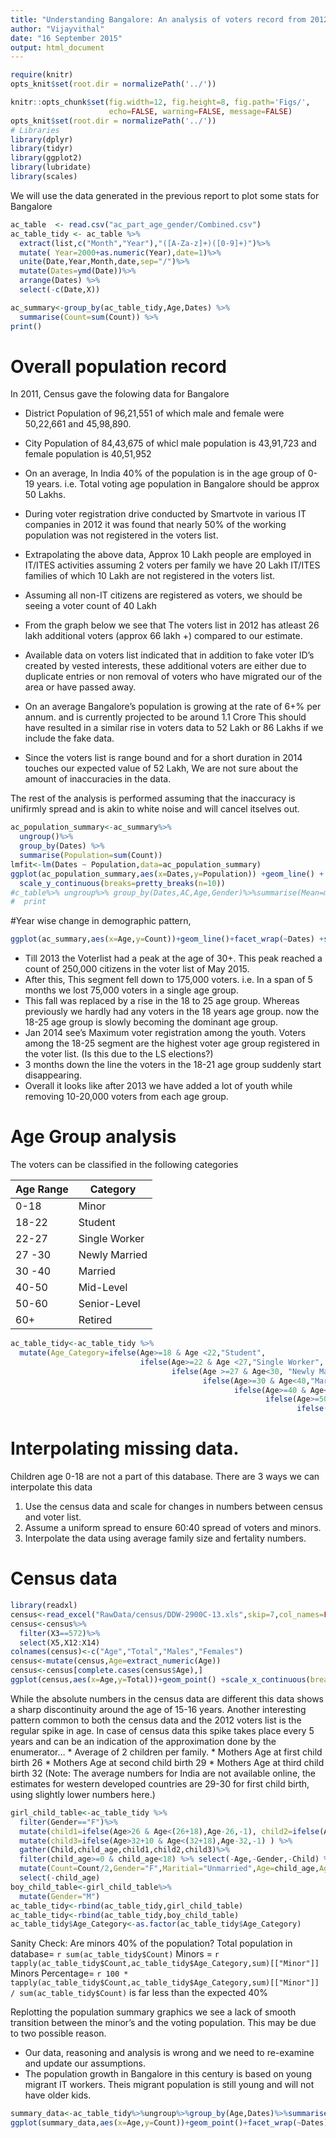 ```yaml
---
title: "Understanding Bangalore: An analysis of voters record from 2012 to 2015"
author: "Vijayvithal"
date: "16 September 2015"
output: html_document
---
```

```r

require(knitr)
opts_knit$set(root.dir = normalizePath('../'))

knitr::opts_chunk$set(fig.width=12, fig.height=8, fig.path='Figs/',
                      echo=FALSE, warning=FALSE, message=FALSE)
opts_knit$set(root.dir = normalizePath('../'))
# Libraries
library(dplyr)
library(tidyr)
library(ggplot2)
library(lubridate)
library(scales)
```
We will use the data generated in the previous report to plot some stats for Bangalore
```r
ac_table  <- read.csv("ac_part_age_gender/Combined.csv")
ac_table_tidy <- ac_table %>%
  extract(list,c("Month","Year"),"([A-Za-z]+)([0-9]+)")%>%
  mutate( Year=2000+as.numeric(Year),date=1)%>%
  unite(Date,Year,Month,date,sep="/")%>%
  mutate(Dates=ymd(Date))%>%
  arrange(Dates) %>%
  select(-c(Date,X))

ac_summary<-group_by(ac_table_tidy,Age,Dates) %>%
  summarise(Count=sum(Count)) %>%
print()
```
# Overall population record

In 2011, Census gave the folowing data for Bangalore 

* District Population of 96,21,551 of which male and female were 50,22,661 and 45,98,890.
* City Population of 84,43,675	of whicl male population is 43,91,723 and female population is	40,51,952


* On an average, In India 40% of the population is in the age group of 0-19 years. i.e. Total voting age population in Bangalore should be approx 50 Lakhs.
* During voter registration drive conducted by Smartvote in various IT companies in 2012 it was found that nearly 50% of the working population was not registered in the voters list.
* Extrapolating the above data, Approx 10 Lakh people are employed in IT/ITES activities assuming 2 voters per family we have 20 Lakh IT/ITES families of which 10 Lakh are not registered in the voters list.
* Assuming all non-IT citizens are registered as voters, we should be seeing a voter count of 40 Lakh
* From the graph below we see that The voters list in 2012 has atleast 26 lakh additional voters (approx 66 lakh +) compared to our estimate.
* Available data on voters list indicated that in addition to fake voter ID's created by vested interests, these additional voters are either due to duplicate entries or non removal of voters who have migrated our of the area or have passed away.
* On an average Bangalore's population is growing at the rate of 6+% per annum. and is currently projected to be around 1.1 Crore This should have resulted in a similar rise in voters data to 52 Lakh or  86 Lakhs if we include the fake data.
* Since the voters list is range bound and for a short duration in 2014 touches our expected value of 52 Lakh, We are not sure about the amount of inaccuracies in the data. 

The rest of the analysis is performed assuming that the inaccuracy is unifirmly spread and is akin to white noise and will cancel itselves out.

```r
ac_population_summary<-ac_summary%>%
  ungroup()%>%
  group_by(Dates) %>%
  summarise(Population=sum(Count))
lmfit<-lm(Dates ~ Population,data=ac_population_summary)
ggplot(ac_population_summary,aes(x=Dates,y=Population)) +geom_line() + 
  scale_y_continuous(breaks=pretty_breaks(n=10)) 
#c_table%>% ungroup%>% group_by(Dates,AC,Age,Gender)%>%summarise(Mean=mean(Count),sd=sd(Count))%>%
#  print
```

#Year wise change in demographic pattern,

```r
ggplot(ac_summary,aes(x=Age,y=Count))+geom_line()+facet_wrap(~Dates) +scale_x_continuous(breaks=pretty_breaks(n=10)) + scale_y_continuous(breaks=pretty_breaks(n=5))
```


* Till 2013 the Voterlist had a peak at the age of 30+. This peak reached a count of 250,000 citizens in the voter list of May 2015.
* After this, This segment fell down to 175,000 voters. i.e. In a span of 5 months we lost 75,000 voters in a single age group.
* This fall was replaced by a rise in the 18 to 25 age group. Whereas previously we hardly had any voters in the 18 years age group. now the 18-25 age group is slowly becoming the dominant age group.
* Jan 2014 see's Maximum voter registration among the youth. Voters among the 18-25 segment are the highest voter age group registered in the voter list. (Is this due to the LS elections?)
* 3 months down the line the voters in the 18-21 age group suddenly start disappearing.
* Overall it looks like after 2013 we have added a lot of youth while removing 10-20,000 voters from each age group.

# Age Group analysis

The voters can be classified in the following categories

|Age Range| Category|Note|
|------|------|
|0-18|Minor| This record is not there in the original database, this is interpolated as described in the next section.
|18-22 | Student|Student| 
|22-27 | Single Worker|Either Searching for Job or at junior position at work.|
|27 -30 |Newly Married| Married no kids or kids not in school yet|
|30 -40 | Married | Married With kids in primary,secondary school
|40-50|Mid-Level| Parents of school kids, mid level position at work|
|50-60| Senior-Level|Parents of college going kids, Senior level position at work, approaching and planning retirement|
|60+| Retired|Retired citizens.
```r
ac_table_tidy<-ac_table_tidy %>%
  mutate(Age_Category=ifelse(Age>=18 & Age <22,"Student",
                             ifelse(Age>=22 & Age <27,"Single Worker",
                                    ifelse(Age >=27 & Age<30, "Newly Married",
                                           ifelse(Age>=30 & Age<40,"Married",
                                                  ifelse(Age>=40 & Age<50, "Mid-Level",
                                                         ifelse(Age>=50 & Age<60, "Senior-Level",
                                                                ifelse(Age>=60,"Retired",""))))))))
```

# Interpolating missing data.
Children age 0-18 are not a part of this database. There are 3 ways we can interpolate this data

1. Use the census data and scale for changes in numbers between census and voter list.
1. Assume a uniform spread to ensure 60:40 spread of voters and minors.
1. Interpolate the data using average family size and fertality numbers.

# Census data

```r
library(readxl)
census<-read_excel("RawData/census/DDW-2900C-13.xls",skip=7,col_names=FALSE)
census<-census%>%
  filter(X3==572)%>%
  select(X5,X12:X14)
colnames(census)<-c("Age","Total","Males","Females")
census<-mutate(census,Age=extract_numeric(Age))
census<-census[complete.cases(census$Age),]
ggplot(census,aes(x=Age,y=Total))+geom_point() +scale_x_continuous(breaks=pretty_breaks(n=10)) 

```
While the absolute numbers in the census data are different this data shows a sharp discontinuity around the age of 15-16 years. Another interesting pattern common to both the census data and the 2012 voters list is the regular spike in age. In case of census data this spike takes place every 5 years and can be an indication of the approximation done by the enumerator...
* Average of 2 children per family.
* Mothers Age at first child birth 26
* Mothers Age at second child birth 29
* Mothers Age at third child birth 32
(Note: The average numbers for India are not available online, the estimates for western developed countries are 29-30 for first child birth, using slightly lower numbers here.)
```r
girl_child_table<-ac_table_tidy %>%
  filter(Gender=="F")%>%
  mutate(child1=ifelse(Age>26 & Age<(26+18),Age-26,-1), child2=ifelse(Age>29 & Age<29+18,Age-29,-1)) %>%
  mutate(child3=ifelse(Age>32+10 & Age<(32+18),Age-32,-1) ) %>%
  gather(Child,child_age,child1,child2,child3)%>%
  filter(child_age>=0 & child_age<18) %>% select(-Age,-Gender,-Child) %>%
  mutate(Count=Count/2,Gender="F",Maritial="Unmarried",Age=child_age,Age_Category="Minor")%>%
  select(-child_age)
boy_child_table<-girl_child_table%>%
  mutate(Gender="M")
ac_table_tidy<-rbind(ac_table_tidy,girl_child_table)
ac_table_tidy<-rbind(ac_table_tidy,boy_child_table)
ac_table_tidy$Age_Category<-as.factor(ac_table_tidy$Age_Category)
```
Sanity Check: Are minors 40% of the population? Total population in database= `r sum(ac_table_tidy$Count)`   Minors = `r tapply(ac_table_tidy$Count,ac_table_tidy$Age_Category,sum)[["Minor"]]`  
Minors Percentage= `r 100 * tapply(ac_table_tidy$Count,ac_table_tidy$Age_Category,sum)[["Minor"]] / sum(ac_table_tidy$Count) ` is far less than the expected 40%  

Replotting the population summary graphics we see a lack of smooth transition between the minor's and the voting population. This may be due to two possible reason.

* Our data, reasoning and analysis is wrong and we need to re-examine and update our assumptions.
* The population growth in Bangalore in this century is based on young migrant IT workers. Theis migrant population is still young and will not have older kids.

```r
summary_data<-ac_table_tidy%>%ungroup%>%group_by(Age,Dates)%>%summarise(Count=sum(Count))
ggplot(summary_data,aes(x=Age,y=Count))+geom_point()+facet_wrap(~Dates) +scale_x_continuous(breaks=pretty_breaks(n=10)) + scale_y_continuous(breaks=pretty_breaks(n=5))
```

